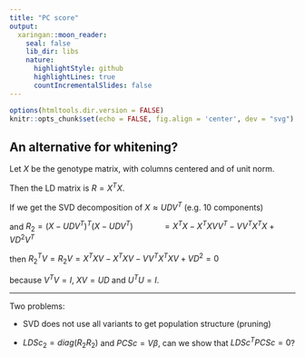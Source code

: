 ```yaml
---
title: "PC score"
output:
  xaringan::moon_reader:
    seal: false
    lib_dir: libs
    nature:
      highlightStyle: github
      highlightLines: true
      countIncrementalSlides: false
---
```


```r
options(htmltools.dir.version = FALSE)
knitr::opts_chunk$set(echo = FALSE, fig.align = 'center', dev = "svg")
```

## An alternative for whitening?

Let $X$ be the genotype matrix, with columns centered and of unit norm.

Then the LD matrix is $R = X^T X$.

If we get the SVD decomposition of $X \approx U D V^T$ (e.g. 10 components)

and $R_2 = (X - U D V^T)^T (X - U D V^T)$ 
$~~~~~~~~~~~~= X^T X - X^T X V V^T - V V^T X^T X + V D^2 V^T$

then $R_2^T V = R_2 V = X^T X V - X^T X V - V V^T X^T X V + V D^2 = 0$

because $V^T V = I$, $X V = U D$ and $U^T U = I$.

***

Two problems: 

- SVD does not use all variants to get population structure (pruning)

- $LDSc_2 = diag(R_2 R_2)$ and $PCSc = V \beta$, can we show that $LDSc^T PCSc = 0$?

